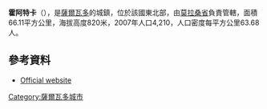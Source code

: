 '''霍阿特卡'''（{{lang-es|Joateca}}），是[[薩爾瓦多|薩爾瓦多]]的城鎮，位於該國東北部，由[[莫拉桑省|莫拉桑省]]負責管轄，面積66.11平方公里，海拔高度820米，2007年人口4,210，人口密度每平方公里63.68人。

==參考資料==
* [https://web.archive.org/web/20091027030351/http://www.joateca.gob.sv/Inicio/index.shtml Official website]

{{coord|13|54|N|88|03|W|display=title|region:SV_type:city_source:GNS-enwiki}}

{{ElSalvador-geo-stub}}
[[Category:薩爾瓦多城市|Category:薩爾瓦多城市]]